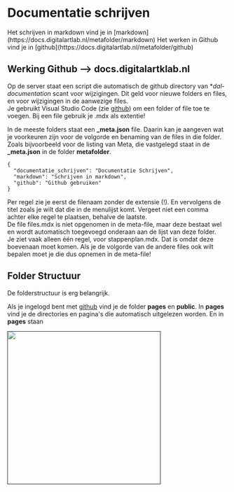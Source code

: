 
# Documentatie schrijven

<Callout type="info">
Het schrijven in markdown vind je in [markdown](https://docs.digitalartlab.nl/metafolder/markdown)  
Het werken in Github vind je in [github](https://docs.digitalartlab.nl/metafolder/github)
</Callout>

## Werking Github \-\-\> docs.digitalartklab.nl
Op de server staat een script die automatisch de github directory van **dal-documentation* scant voor wijzigingen. Dit geld voor nieuwe folders en files,
en voor wijzigingen in de aanwezige files.  
Je gebruikt Visual Studio Code \(zie [github](https://docs.digitalartlab.nl/metafolder/github)\) om een folder of file toe te voegen. 
Bij een file gebruik je .mdx als extentie!

In de meeste folders staat een **_meta.json** file. Daarin kan je aangeven wat je voorkeuren zijn voor de volgorde en benaming van de files in die folder.  
Zoals bijvoorbeeld voor de listing van Meta, die vastgelegd staat in de **_meta.json** in de folder **metafolder**. 

~~~
{
  "documentatie_schrijven": "Documentatie Schrijven",
  "markdown": "Schrijven in markdown",
  "github": "Github gebruiken"
}
~~~

Per regel zie je eerst de filenaam zonder de extensie \(!\). En vervolgens de titel zoals je wilt dat die in de menulijst komt. 
Vergeet niet een comma achter elke regel te plaatsen, behalve de laatste.  
De file files.mdx is niet opgenomen in de meta-file, maar deze bestaat wel en wordt automatisch toegevoegd onderaan aan de lijst van deze folder.  
<Callout type="info">
Je ziet vaak alleen één regel, voor stappenplan.mdx. Dat is omdat deze boevenaan moet komen. Als je de volgorde van de andere files ook wilt
bepalen moet je die dus opnemen in de meta-file!
</Callout>




## Folder Structuur

De folderstructuur is erg belangrijk. 

Als je ingelogd bent met [github](https://docs.digitalartlab.nl/metafolder/github) vind je 
de folder **pages** en **public**. In **pages** vind je de directories en pagina's die automatisch uitgelezen worden. En in **pages** staan 


[<img src="/assets/meta/02-ghdocs-folders.jpg" width="350"/>]()

